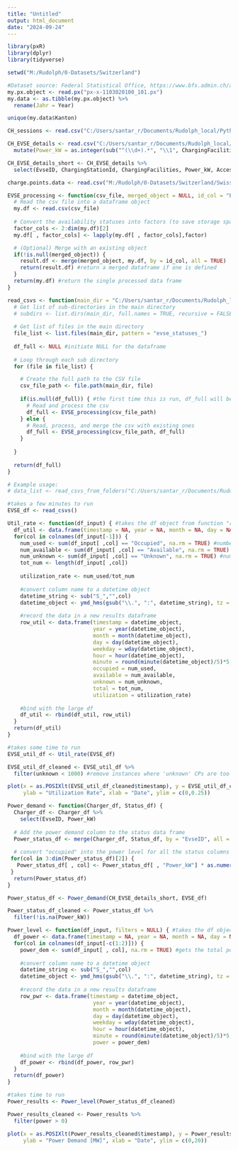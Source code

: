 ```yaml
---
title: "Untitled"
output: html_document
date: "2024-09-24"
---
```


```r
library(pxR)
library(dplyr)
library(tidyverse)

setwd("M:/Rudolph/0-Datasets/Switzerland")
```

```r
#Dataset source: Federal Statistical Office, https://www.bfs.admin.ch/asset/en/30445275
my.px.object <- read.px("px-x-1103020100_101.px")
my.data <- as.tibble(my.px.object) %>%
  rename(Jahr = Year)
```

```r
unique(my.data$Kanton)
```

```r
CH_sessions <- read.csv("C:/Users/santar_r/Documents/Rudolph_local/Python/EVSE-Status-Data/evse_statuses_2024-10-03_18h.csv")


```

```r
CH_EVSE_details <- read.csv("C:/Users/santar_r/Documents/Rudolph_local/Python/EVSE-Status-Data/EVSE_details_2024-10-04h.csv") %>%
  mutate(Power_kW = as.integer(sub("^(\\d+).*", "\\1", ChargingFacilities)))

CH_EVSE_details_short <- CH_EVSE_details %>%
  select(EvseID, ChargingStationId, ChargingFacilities, Power_kW, Accessibility, City, GeoCoordinates)

```


```r
charge.points.data <- read.csv("M:/Rudolph/0-Datasets/Switzerland/Swiss-chargers.csv")
```


```r

EVSE_processing <- function(csv_file, merged_object = NULL, id_col = "EvseID") { #file path as a string input
  # Read the csv file into a dataframe object
  my.df <- read.csv(csv_file)
  
  # Convert the availability statuses into factors (to save storage space)
  factor_cols <- 2:dim(my.df)[2]
  my.df[ , factor_cols] <- lapply(my.df[ , factor_cols],factor)

  # (Optional) Merge with an existing object
  if(!is.null(merged_object)) {
    result.df <- merge(merged_object, my.df, by = id_col, all = TRUE)
    return(result.df) #return a merged dataframe if one is defined
  }
  return(my.df) #return the single processed data frame
}

```

```r
read_csvs <- function(main_dir = "C:/Users/santar_r/Documents/Rudolph_local/Python/EVSE-Status-Data") {
  # Get list of sub-directories in the main directory
  # subdirs <- list.dirs(main_dir, full.names = TRUE, recursive = FALSE)
  
  # Get list of files in the main directory
  file_list <- list.files(main_dir, pattern = "evse_statuses_")
  
  df_full <- NULL #initiate NULL for the dataframe
  
  # Loop through each sub directory
  for (file in file_list) {

    # Create the full path to the CSV file
    csv_file_path <- file.path(main_dir, file)
    
    if(is.null(df_full)) { #the first time this is run, df_full will be NULL
      # Read and process the csv
      df_full <- EVSE_processing(csv_file_path)
    } else {
      # Read, process, and merge the csv with existing ones
      df_full <- EVSE_processing(csv_file_path, df_full)
    }
    
  }
  
  return(df_full)
}

# Example usage:
# data_list <- read_csvs_from_folders("C:/Users/santar_r/Documents/Rudolph_local/Python/EVSE-Status-Data", "evse_statuses_")

```

```r
#takes a few minutes to run
EVSE_df <- read_csvs()

```

```r

Util_rate <- function(df_input) { #takes the df object from function "read_csvs()" as the input
  df_util <- data.frame(timestamp = NA, year = NA, month = NA, day = NA, weekday = NA, hour = NA, minute = NA, occupied = NA, available = NA, unknown = NA, total = NA, utilization = NA)
  for(col in colnames(df_input[-1])) {
    num_used <- sum(df_input[ ,col] == "Occupied", na.rm = TRUE) #number of occupied CPs
    num_available <- sum(df_input[ ,col] == "Available", na.rm = TRUE) #number of available CPs
    num_unknown <- sum(df_input[ ,col] == "Unknown", na.rm = TRUE) #number of unknown CPs
    tot_num <- length(df_input[ ,col])
    
    utilization_rate <- num_used/tot_num
    
    #convert column name to a datetime object
    datetime_string <- sub("S_","",col)
    datetime_object <- ymd_hms(gsub("\\.", ":", datetime_string), tz = "Europe/Zurich")
    
    #record the data in a new results dataframe
    row_util <- data.frame(timestamp = datetime_object,
                           year = year(datetime_object), 
                           month = month(datetime_object),
                           day = day(datetime_object),
                           weekday = wday(datetime_object),
                           hour = hour(datetime_object),
                           minute = round(minute(datetime_object)/5)*5,
                           occupied = num_used, 
                           available = num_available, 
                           unknown = num_unknown, 
                           total = tot_num, 
                           utilization = utilization_rate)
    
    #bind with the large df
    df_util <- rbind(df_util, row_util)
  }
  return(df_util)
}

```

```r
#takes some time to run
EVSE_util_df <- Util_rate(EVSE_df)

```

```r
EVSE_util_df_cleaned <- EVSE_util_df %>%
  filter(unknown < 1000) #remove instances where 'unknown' CPs are too high, this is likely a data collection error

```

```r
plot(x = as.POSIXlt(EVSE_util_df_cleaned$timestamp), y = EVSE_util_df_cleaned$utilization, pch = 19,
     ylab = "Utilization Rate", xlab = "Date", ylim = c(0,0.25))

```

```r

Power_demand <- function(Charger_df, Status_df) {
  Charger_df <- Charger_df %>%
    select(EvseID, Power_kW)
  
  # Add the power demand column to the status data frame
  Power_status_df <- merge(Charger_df, Status_df, by = "EvseID", all = TRUE)
  
  # convert "occupied" into the power level for all the status columns
 for(col in 3:dim(Power_status_df)[2]) {
   Power_status_df[ , col] <- Power_status_df[ , "Power_kW"] * as.numeric(Power_status_df[ , col] == "Occupied")
 }
  return(Power_status_df) 
}

```

```r
Power_status_df <- Power_demand(CH_EVSE_details_short, EVSE_df)
```
```r
Power_status_df_cleaned <- Power_status_df %>%
  filter(!is.na(Power_kW))
```


```r
Power_level <- function(df_input, filters = NULL) { #takes the df object from function "Power_demand()" as the input
  df_power <- data.frame(timestamp = NA, year = NA, month = NA, day = NA, weekday = NA, hour = NA, minute = NA, power = NA)
  for(col in colnames(df_input[-c(1:2)])) {
    power_dem <- sum(df_input[ , col], na.rm = TRUE) #gets the total power level
    
    #convert column name to a datetime object
    datetime_string <- sub("S_","",col)
    datetime_object <- ymd_hms(gsub("\\.", ":", datetime_string), tz = "Europe/Zurich")
    
    #record the data in a new results dataframe
    row_pwr <- data.frame(timestamp = datetime_object,
                           year = year(datetime_object), 
                           month = month(datetime_object),
                           day = day(datetime_object),
                           weekday = wday(datetime_object),
                           hour = hour(datetime_object),
                           minute = round(minute(datetime_object)/5)*5,
                           power = power_dem)
    
    #bind with the large df
    df_power <- rbind(df_power, row_pwr)
  }
  return(df_power)
}

```

```r
#takes time to run
Power_results <- Power_level(Power_status_df_cleaned)
```
```r
Power_results_cleaned <- Power_results %>%
  filter(power > 0)

```


```r
plot(x = as.POSIXlt(Power_results_cleaned$timestamp), y = Power_results_cleaned$power/1000, pch = 19,
     ylab = "Power Demand [MW]", xlab = "Date", ylim = c(0,20))
```

